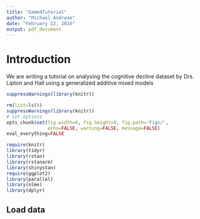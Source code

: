 ```yaml
---
title: "Gamm4Tutorial"
author: "Michael Andreae"
date: "February 22, 2016"
output: pdf_document
---
```


# Introduction

We are writing a tutorial on analysing the cognitive decline dataset by Drs. Lipton and Hall using a generalized additive mixed models

```r
suppressWarnings(library(knitr))
```

```r
rm(list=ls())
suppressWarnings(library(knitr))
# set options
opts_chunk$set(fig.width=6, fig.height=4, fig.path='Figs/',
               echo=FALSE, warning=FALSE, message=FALSE)
eval_everything=FALSE
```


```r
require(knitr)
library(tidyr)
library(rstan)
library(rstanarm)
library(shinystan)
require(ggplot2)
library(parallel)
library(nlme)
library(dplyr)
```



## Load data
